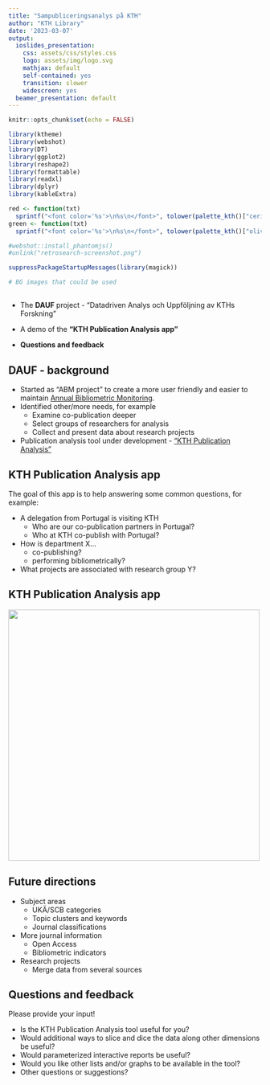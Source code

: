 ```yaml
---
title: "Sampubliceringsanalys på KTH"
author: "KTH Library"
date: '2023-03-07'
output:
  ioslides_presentation:
    css: assets/css/styles.css
    logo: assets/img/logo.svg
    mathjax: default
    self-contained: yes
    transition: slower
    widescreen: yes
  beamer_presentation: default
---
```

  
```r
knitr::opts_chunk$set(echo = FALSE)

library(ktheme)
library(webshot)
library(DT)
library(ggplot2)
library(reshape2)
library(formattable)
library(readxl)
library(dplyr)
library(kableExtra)

red <- function(txt) 
  sprintf("<font color='%s'>\n%s\n</font>", tolower(palette_kth()["cerise"]), txt)
green <- function(txt) 
  sprintf("<font color='%s'>\n%s\n</font>", tolower(palette_kth()["olive"]), txt)

#webshot::install_phantomjs()
#unlink("retrosearch-screenshot.png")

suppressPackageStartupMessages(library(magick))

# BG images that could be used

```

##

- The **DAUF** project - "Datadriven Analys och Uppföljning av KTHs Forskning"

- A demo of the **"KTH Publication Analysis app"**

- **Questions and feedback**

## DAUF - background

- Started as "ABM project" to create a more user friendly and easier to maintain [Annual Bibliometric Monitoring](https://kth.se/abm).
- Identified other/more needs, for example
  - Examine co-publication deeper
  - Select groups of researchers for analysis
  - Collect and present data about research projects
- Publication analysis tool under development - ["KTH Publication Analysis"](https://analysis.sys.kth.se/bibliometrics/app/publ_analysis)

## KTH Publication Analysis app

The goal of this app is to help answering some common questions, for example:

- A delegation from Portugal is visiting KTH
  - Who are our co-publication partners in Portugal?
  - Who at KTH co-publish with Portugal?
- How is department X...
  - co-publishing?
  - performing bibliometrically?
- What projects are associated with research group Y?

## KTH Publication Analysis app

[![](analysapp.png){height=500}](https://analysis.sys.kth.se/bibliometrics/app/publ_analysis)

## Future directions

- Subject areas
  - UKÄ/SCB categories
  - Topic clusters and keywords
  - Journal classifications

- More journal information
  - Open Access
  - Bibliometric indicators

- Research projects
  - Merge data from several sources

## Questions and feedback

Please provide your input!

- Is the KTH Publication Analysis tool useful for you?
- Would additional ways to slice and dice the data along other dimensions be useful?
- Would parameterized interactive reports be useful?
- Would you like other lists and/or graphs to be available in the tool?
- Other questions or suggestions?
